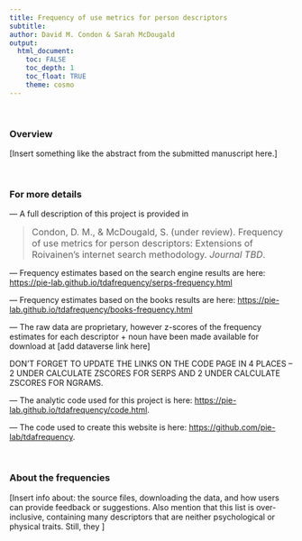 ```yaml
---
title: Frequency of use metrics for person descriptors
subtitle: 
author: David M. Condon & Sarah McDougald
output: 
  html_document:
    toc: FALSE
    toc_depth: 1
    toc_float: TRUE
    theme: cosmo
---
```


<br>

### Overview

[Insert something like the abstract from the submitted manuscript here.]

<br>

### For more details

--- A full description of this project is provided in
<!--
[--- citation blinded for review ---]
-->
 
> <font size="3">Condon, D. M., & McDougald, S. (under review). Frequency of use metrics for person descriptors: Extensions of Roivainen's internet search methodology. *Journal TBD*.</font>

--- Frequency estimates based on the search engine results are here:
[https://pie-lab.github.io/tdafrequency/serps-frequency.html](https://pie-lab.github.io/tdafrequency/serps-frequency.html)

--- Frequency estimates based on the books results are here:
[https://pie-lab.github.io/tdafrequency/books-frequency.html](https://pie-lab.github.io/tdafrequency/books-frequency.html)

--- The raw data are proprietary, however z-scores of the frequency estimates for each descriptor + noun have been made available for download at 
[add dataverse link here]

DON'T FORGET TO UPDATE THE LINKS ON THE CODE PAGE IN 4 PLACES -- 2 UNDER CALCULATE ZSCORES FOR SERPS AND 2 UNDER CALCULATE ZSCORES FOR NGRAMS.

--- The analytic code used for this project is here:
[https://pie-lab.github.io/tdafrequency/code.html](https://pie-lab.github.io/tdafrequency/code.html).

--- The code used to create this website is here: [https://github.com/pie-lab/tdafrequency](https://github.com/pie-lab/tdafrequency).

<br>

### About the frequencies

[Insert info about: the source files, downloading the data, and how users can provide feedback or suggestions. Also mention that this list is over-inclusive, containing many descriptors that are neither psychological or physical traits. Still, they ]



